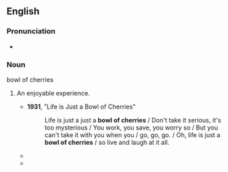 ==English==

===Pronunciation===
* {{audio|en-au-bowl of cherries.ogg|Audio (AU)|lang=en}}

===Noun===
{{en-noun|bowls of cherries}}
bowl of cherries
# {{lb|en|idiomatic}} An enjoyable experience.
#* '''1931''', "Life is Just a Bowl of Cherries"
#*: Life is just a just a '''bowl of cherries''' / Don't take it serious, it's too mysterious / You work, you save, you worry so / But you can't take it with you when you / go, go, go. / Oh, life is just a '''bowl of cherries''' / so live and laugh at it all.
#* {{quote-text|lang=en|year=2001|author=Amy Jenkins|title=Honeymoon|page=160|passage=Della thought it meant that you just get your '''bowl of cherries''' in life and that's your lot and you eat them one by one and then you die.}}
#* {{quote-text|lang=en|year=2002|author=Michael Malone|title=Red Clay, Blue Cadillac: Stories of Twelve Southern Women|page=94|passage=She did not believe that life was a '''bowl of cherries''', and she never had.}}
